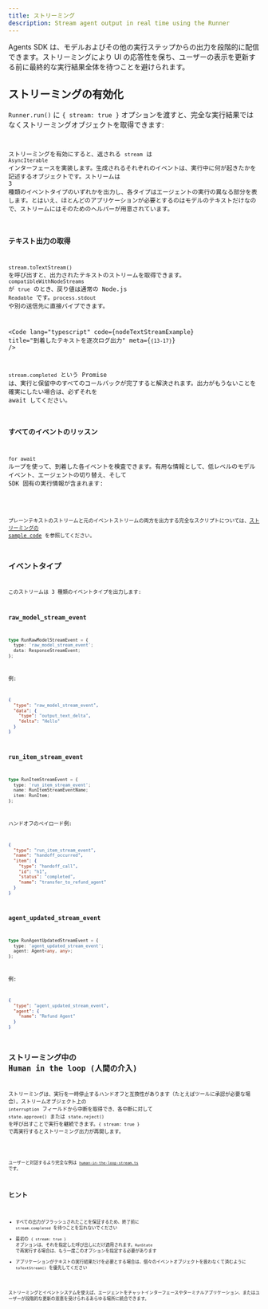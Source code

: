 ```yaml
---
title: ストリーミング
description: Stream agent output in real time using the Runner
---
```



Agents SDK は、モデルおよびその他の実行ステップからの出力を段階的に配信できます。ストリーミングにより UI の応答性を保ち、ユーザーの表示を更新する前に最終的な実行結果全体を待つことを避けられます。

## ストリーミングの有効化

`Runner.run()` に `{ stream: true }` オプションを渡すと、完全な実行結果ではなくストリーミングオブジェクトを取得できます:

<Code
  lang="typescript"
  code={basicStreamingExample}
  title="ストリーミングの有効化"
/>

ストリーミングを有効にすると、返される `stream` は `AsyncIterable` インターフェースを実装します。生成されるそれぞれのイベントは、実行中に何が起きたかを記述するオブジェクトです。ストリームは 3 種類のイベントタイプのいずれかを出力し、各タイプはエージェントの実行の異なる部分を表します。とはいえ、ほとんどのアプリケーションが必要とするのはモデルのテキストだけなので、ストリームにはそのためのヘルパーが用意されています。

### テキスト出力の取得

`stream.toTextStream()` を呼び出すと、出力されたテキストのストリームを取得できます。`compatibleWithNodeStreams` が `true` のとき、戻り値は通常の Node.js `Readable` です。`process.stdout` や別の送信先に直接パイプできます。

<Code
  lang="typescript"
  code={nodeTextStreamExample}
  title="到着したテキストを逐次ログ出力"
  meta={`{13-17}`}
/>

`stream.completed` という Promise は、実行と保留中のすべてのコールバックが完了すると解決されます。出力がもうないことを確実にしたい場合は、必ずそれを await してください。

### すべてのイベントのリッスン

`for await` ループを使って、到着した各イベントを検査できます。有用な情報として、低レベルのモデルイベント、エージェントの切り替え、そして SDK 固有の実行情報が含まれます:

<Code
  lang="typescript"
  code={handleAllEventsExample}
  title="すべてのイベントのリッスン"
/>

プレーンテキストのストリームと元のイベントストリームの両方を出力する完全なスクリプトについては、[ストリーミングの sample code](https://github.com/openai/openai-agents-js/tree/main/examples/agent-patterns/streamed.ts) を参照してください。

## イベントタイプ

このストリームは 3 種類のイベントタイプを出力します:

### raw_model_stream_event

```ts
type RunRawModelStreamEvent = {
  type: 'raw_model_stream_event';
  data: ResponseStreamEvent;
};
```

例:

```json
{
  "type": "raw_model_stream_event",
  "data": {
    "type": "output_text_delta",
    "delta": "Hello"
  }
}
```

### run_item_stream_event

```ts
type RunItemStreamEvent = {
  type: 'run_item_stream_event';
  name: RunItemStreamEventName;
  item: RunItem;
};
```

ハンドオフのペイロード例:

```json
{
  "type": "run_item_stream_event",
  "name": "handoff_occurred",
  "item": {
    "type": "handoff_call",
    "id": "h1",
    "status": "completed",
    "name": "transfer_to_refund_agent"
  }
}
```

### agent_updated_stream_event

```ts
type RunAgentUpdatedStreamEvent = {
  type: 'agent_updated_stream_event';
  agent: Agent<any, any>;
};
```

例:

```json
{
  "type": "agent_updated_stream_event",
  "agent": {
    "name": "Refund Agent"
  }
}
```

## ストリーミング中の Human in the loop (人間の介入)

ストリーミングは、実行を一時停止するハンドオフと互換性があります（たとえばツールに承認が必要な場合）。ストリームオブジェクト上の `interruption` フィールドから中断を取得でき、各中断に対して `state.approve()` または `state.reject()` を呼び出すことで実行を継続できます。`{ stream: true }` で再実行するとストリーミング出力が再開します。

<Code
  lang="typescript"
  code={streamedHITLExample}
  title="ストリーミング中の承認の処理"
/>

ユーザーと対話するより完全な例は
[`human-in-the-loop-stream.ts`](https://github.com/openai/openai-agents-js/tree/main/examples/agent-patterns/human-in-the-loop-stream.ts) です。

## ヒント

- すべての出力がフラッシュされたことを保証するため、終了前に `stream.completed` を待つことを忘れないでください
- 最初の `{ stream: true }` オプションは、それを指定した呼び出しにだけ適用されます。`RunState` で再実行する場合は、もう一度このオプションを指定する必要があります
- アプリケーションがテキストの実行結果だけを必要とする場合は、個々のイベントオブジェクトを扱わなくて済むように `toTextStream()` を優先してください

ストリーミングとイベントシステムを使えば、エージェントをチャットインターフェースやターミナルアプリケーション、またはユーザーが段階的な更新の恩恵を受けられるあらゆる場所に統合できます。
